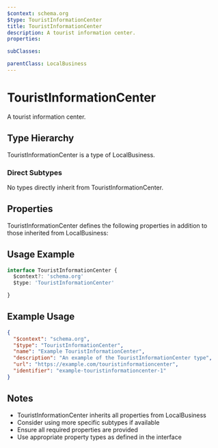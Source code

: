 ```yaml
---
$context: schema.org
$type: TouristInformationCenter
title: TouristInformationCenter
description: A tourist information center.
properties:

subClasses:

parentClass: LocalBusiness
---
```


# TouristInformationCenter

A tourist information center.

## Type Hierarchy

TouristInformationCenter is a type of LocalBusiness.

### Direct Subtypes

No types directly inherit from TouristInformationCenter.

## Properties

TouristInformationCenter defines the following properties in addition to those inherited from LocalBusiness:



## Usage Example

```typescript
interface TouristInformationCenter {
  $context?: 'schema.org'
  $type: 'TouristInformationCenter'

}
```

## Example Usage

```json
{
  "$context": "schema.org",
  "$type": "TouristInformationCenter",
  "name": "Example TouristInformationCenter",
  "description": "An example of the TouristInformationCenter type",
  "url": "https://example.com/touristinformationcenter",
  "identifier": "example-touristinformationcenter-1"
}
```

## Notes

- TouristInformationCenter inherits all properties from LocalBusiness
- Consider using more specific subtypes if available
- Ensure all required properties are provided
- Use appropriate property types as defined in the interface
